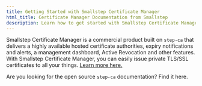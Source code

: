 ```yaml
---
title: Getting Started with Smallstep Certificate Manager
html_title: Certificate Manager Documentation from Smallstep
description: Learn how to get started with Smallstep Certificate Manager.
---
```



Smallstep Certificate Manager is a commercial product built on `step-ca` that delivers a highly available hosted certificate authorities, expiry notifications and alerts, a management dashboard, Active Revocation and other features. With Smallstep Certificate Manager, you can easily issue private TLS/SSL certificates to all your things. [Learn more here.](https://smallstep.com/certificate-manager)

<Alert severity="info" mb={4}>
  <div>
    Are you looking for the open source <Code>step-ca</Code> documentation? <Link href="/docs/step-ca">Find it here</Link>.
  </div>
</Alert>


